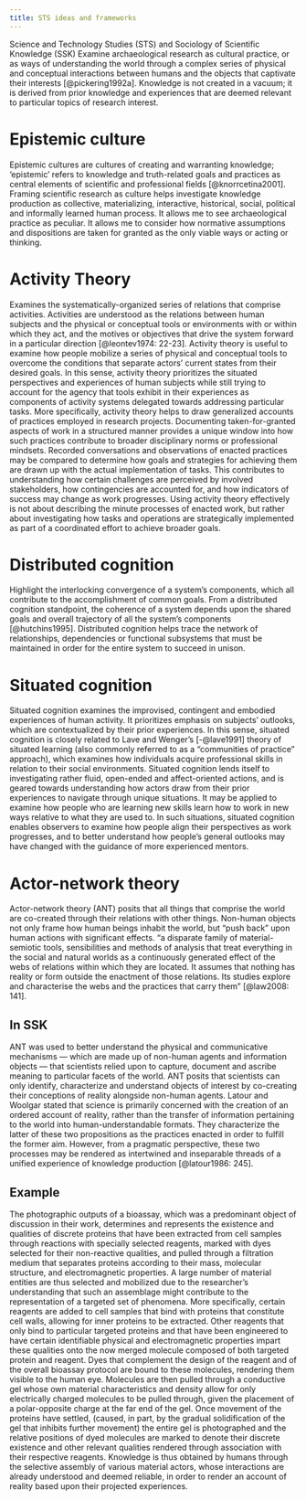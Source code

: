 ```yaml
---
title: STS ideas and frameworks
---
```


Science and Technology Studies (STS) and Sociology of Scientific Knowledge (SSK) Examine archaeological research as cultural practice, or as ways of understanding the world through a complex series of physical and conceptual interactions between humans and the objects that captivate their interests [@pickering1992a].
Knowledge is not created in a vacuum; it is derived from prior knowledge and experiences that are deemed relevant to particular topics of research interest. 

# Epistemic culture
Epistemic cultures are cultures of creating and warranting knowledge; 'epistemic' refers to knowledge and truth-related goals and practices as central elements of scientific and professional fields [@knorrcetina2001].
Framing scientific research as culture helps investigate knowledge production as collective, materializing, interactive, historical, social, political and informally learned human process.
It allows me to see archaeological practice as peculiar.
It allows me to consider how normative assumptions and dispositions are taken for granted as the only viable ways or acting or thinking.

# Activity Theory
Examines the systematically-organized series of relations that comprise activities.
Activities are understood as the relations between human subjects and the physical or conceptual tools or environments with or within which they act, and the motives or objectives that drive the system forward in a particular direction [@leontev1974: 22-23].
Activity theory is useful to examine how people mobilize a series of physical and conceptual tools to overcome the conditions that separate actors' current states from their desired goals.
In this sense, activity theory prioritizes the situated perspectives and experiences of human subjects while still trying to account for the agency that tools exhibit in their experiences as components of activity systems delegated towards addressing particular tasks.
More specifically, activity theory helps to draw generalized accounts of practices employed in research projects.
Documenting taken-for-granted aspects of work in a structured manner provides a unique window into how such practices contribute to broader disciplinary norms or professional mindsets.
Recorded conversations and observations of enacted practices may be compared to determine how goals and strategies for achieving them are drawn up with the actual implementation of tasks.
This contributes to understanding how certain challenges are perceived by involved stakeholders, how contingencies are accounted for, and how indicators of success may change as work progresses.
Using activity theory effectively is not about describing the minute processes of enacted work, but rather about investigating how tasks and operations are strategically implemented as part of a coordinated effort to achieve broader goals.

# Distributed cognition

Highlight the interlocking convergence of a system's components, which all contribute to the accomplishment of common goals. From a distributed cognition standpoint, the coherence of a system depends upon the shared goals and overall trajectory of all the system’s components [@hutchins1995].
Distributed cognition helps trace the network of relationships, dependencies or functional subsystems that must be maintained in order for the entire system to succeed in unison. 

# Situated cognition
Situated cognition examines the improvised, contingent and embodied experiences of human activity.
It prioritizes emphasis on subjects' outlooks, which are contextualized by their prior experiences.
In this sense, situated cognition is closely related to Lave and Wenger’s [-@lave1991] theory of situated learning (also commonly referred to as a "communities of practice" approach), which examines how individuals acquire professional skills in relation to their social environments.
Situated cognition lends itself to investigating rather fluid, open-ended and affect-oriented actions, and is geared towards understanding how actors draw from their prior experiences to navigate through unique situations.
It may be applied to examine how people who are learning new skills learn how to work in new ways relative to what they are used to.
In such situations, situated cognition enables observers to examine how people align their perspectives as work progresses, and to better understand how people's general outlooks may have changed with the guidance of more experienced mentors.

# Actor-network theory
Actor-network theory (ANT) posits that all things that comprise the world are co-created through their relations with other things.
Non-human objects not only frame how human beings inhabit the world, but "push back" upon human actions with significant effects.
"a disparate family of material-semiotic tools, sensibilities and methods of analysis that treat everything in the social and natural worlds as a continuously generated effect of the webs of relations within which they are located. It assumes that nothing has reality or form outside the enactment of those relations.
Its studies explore and characterise the webs and the practices that carry them" [@law2008: 141].

## In SSK
ANT was used to better understand the physical and communicative mechanisms --- which are made up of non-human agents and information objects --- that scientists relied upon to capture, document and ascribe meaning to particular facets of the world.
ANT posits that scientists can only identify, characterize and understand objects of interest by co-creating their conceptions of reality alongside non-human agents.
Latour and Woolgar stated that science is primarily concerned with the creation of an ordered account of reality, rather than the transfer of information pertaining to the world into human-understandable formats.
They characterize the latter of these two propositions as the practices enacted in order to fulfill the former aim.
However, from a pragmatic perspective, these two processes may be rendered as intertwined and inseparable threads of a unified experience of knowledge production [@latour1986: 245].

## Example
The photographic outputs of a bioassay, which was a predominant object of discussion in their work, determines and represents the existence and qualities of discrete proteins that have been extracted from cell samples through reactions with specially selected reagents, marked with dyes selected for their non-reactive qualities, and pulled through a filtration medium that separates proteins according to their mass, molecular structure, and electromagnetic properties.
A large number of material entities are thus selected and mobilized due to the researcher’s understanding that such an assemblage might contribute to the representation of a targeted set of phenomena.
More specifically, certain reagents are added to cell samples that bind with proteins that constitute cell walls, allowing for inner proteins to be extracted.
Other reagents that only bind to particular targeted proteins and that have been engineered to have certain identifiable physical and electromagnetic properties impart these qualities onto the now merged molecule composed of both targeted protein and reagent. Dyes that complement the design of the reagent and of the overall bioassay protocol are bound to these molecules, rendering them visible to the human eye.
Molecules are then pulled through a conductive gel whose own material characteristics and density allow for only electrically charged molecules to be pulled through, given the placement of a polar-opposite charge at the far end of the gel.
Once movement of the proteins have settled, (caused, in part, by the gradual solidification of the gel that inhibits further movement) the entire gel is photographed and the relative positions of dyed molecules are marked to denote their discrete existence and other relevant qualities rendered through association with their respective reagents.
Knowledge is thus obtained by humans through the selective assembly of various material actors, whose interactions are already understood and deemed reliable, in order to render an account of reality based upon their projected experiences.

